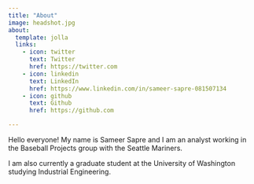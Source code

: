 ```yaml
---
title: "About"
image: headshot.jpg
about:
  template: jolla
  links:
    - icon: twitter
      text: Twitter
      href: https://twitter.com
    - icon: linkedin
      text: LinkedIn
      href: https://www.linkedin.com/in/sameer-sapre-081507134
    - icon: github
      text: Github
      href: https://github.com

---
```


Hello everyone! My name is Sameer Sapre and I am an analyst working in the Baseball Projects group with the Seattle Mariners.

I am also currently a graduate student at the University of Washington studying Industrial Engineering. 

